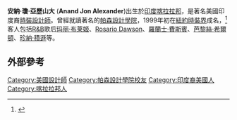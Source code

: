 {{noteTA
|G1=Show
}}

'''安納·瓊·亞歷山大''' ('''Anand Jon Alexander'''){{BD|1973年|}}出生於[[印度|印度]][[喀拉拉邦|喀拉拉邦]]，是著名美國印度裔[[時裝|時裝]][[設計師|設計師]]。曾經就讀著名的[[帕森設計學院|帕森設計學院]]，1999年初在[[紐約|紐約]][[時裝界|時裝界]]成名，<ref>{{Cite web |url=http://www.takungpao.com/news/09/09/02/YM-1135690.htm |title=大公報: 時裝設計師'''亞歷山大'''犯官非 |access-date=2009-09-02 |archive-date=2009-09-05 |archive-url=https://web.archive.org/web/20090905134202/http://www.takungpao.com/news/09/09/02/YM-1135690.htm |dead-url=no }}</ref>客人包括[[R&B|R&B]]歌后[[玛丽·布莱姬|玛丽·布莱姬]]、[[Rosario_Dawson|Rosario Dawson]]、[[羅蘭士·費斯賓|羅蘭士·費斯賓]]、[[芭黎絲·希爾頓|芭黎絲·希爾頓]]、[[珍納·積遜|珍納·積遜]]等。

== 外部參考 ==
{{reflist}}

{{DEFAULTSORT:Alexander, Anard Jon}}
[[Category:美國設計師|Category:美國設計師]]
[[Category:帕森設計學院校友|Category:帕森設計學院校友]]
[[Category:印度裔美國人|Category:印度裔美國人]]
[[Category:喀拉拉邦人|Category:喀拉拉邦人]]
